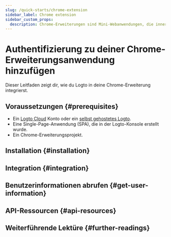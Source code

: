 ```yaml
---
slug: /quick-starts/chrome-extension
sidebar_label: Chrome extension
sidebar_custom_props:
  description: Chrome-Erweiterungen sind Mini-Webanwendungen, die innerhalb von Google Chrome laufen.
---
```




# Authentifizierung zu deiner Chrome-Erweiterungsanwendung hinzufügen

Dieser Leitfaden zeigt dir, wie du Logto in deine Chrome-Erweiterung integrierst.

<GuideTip />

## Voraussetzungen \{#prerequisites}

- Ein [Logto Cloud](https://cloud.logto.io) Konto oder ein [selbst gehostetes Logto](/introduction/set-up-logto-oss).
- Eine Single-Page-Anwendung (SPA), die in der Logto-Konsole erstellt wurde.
- Ein Chrome-Erweiterungsprojekt.

## Installation \{#installation}

<Installation />

## Integration \{#integration}

<Integration />

## Benutzerinformationen abrufen \{#get-user-information}

<GetUserInformation package="@logto/chrome-extension" />

## API-Ressourcen \{#api-resources}

<ApiResources package="@logto/chrome-extension" />

## Weiterführende Lektüre \{#further-readings}

<FurtherReadings />
